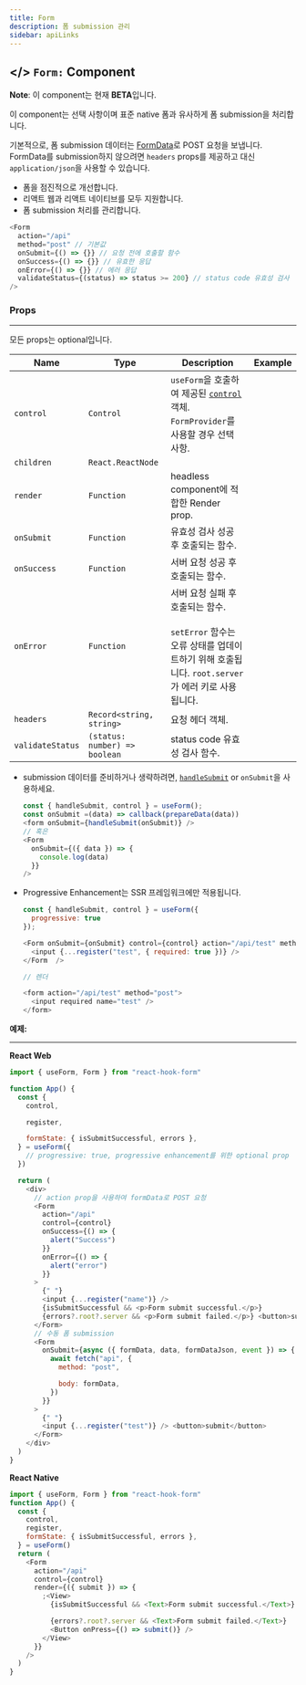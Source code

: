 ```yaml
---
title: Form
description: 폼 submission 관리
sidebar: apiLinks
---
```


## \</> `Form:` <TypeText>Component</TypeText>

**Note**: 이 component는 현재 **BETA**입니다.

이 component는 선택 사항이며 표준 native 폼과 유사하게 폼 submission을 처리합니다.

기본적으로, 폼 submission 데이터는 [FormData](https://developer.mozilla.org/en-US/docs/Web/API/FormData)로 POST 요청을 보냅니다. FormData를 submission하지 않으려면 `headers` props를 제공하고 대신 `application/json`을 사용할 수 있습니다.

- 폼을 점진적으로 개선합니다.
- 리액트 웹과 리액트 네이티브를 모두 지원합니다.
- 폼 submission 처리를 관리합니다.

```javascript
<Form
  action="/api"
  method="post" // 기본값
  onSubmit={() => {}} // 요청 전에 호출할 함수
  onSuccess={() => {}} // 유효한 응답
  onError={() => {}} // 에러 응답
  validateStatus={(status) => status >= 200} // status code 유효성 검사
/>
```

### Props

---

모든 props는 optional입니다.

| Name             | Type                                               | Description                                                                                                                                  | Example                                                                                                            |
| ---------------- | -------------------------------------------------- | -------------------------------------------------------------------------------------------------------------------------------------------- | ------------------------------------------------------------------------------------------------------------------ |
| `control`        | <TypeText>`Control`</TypeText>                     | `useForm`을 호출하여 제공된 [`control`](/docs/useform/control) 객체. `FormProvider`를 사용할 경우 선택 사항.                                 | <CodeArea withOutCopy rawData="<Form control={control} />"/>                                                       |
| `children`       | <TypeText>`React.ReactNode`</TypeText>             |                                                                                                                                              |
| `render`         | <TypeText>`Function`</TypeText>                    | headless component에 적합한 Render prop.                                                                                                     | <CodeArea withOutCopy rawData="<Form render={({ submit }) => <View/>} />" />                                       |
| `onSubmit`       | <TypeText>`Function`</TypeText>                    | 유효성 검사 성공 후 호출되는 함수.                                                                                                           | <CodeArea withOutCopy rawData="<Form onSubmit={({ data }) => mutation(data)} />"/>                                 |
| `onSuccess`      | <TypeText>`Function`</TypeText>                    | 서버 요청 성공 후 호출되는 함수.                                                                                                             | <CodeArea withOutCopy rawData="<Form onSuccess={({ response }) => {}} />" />                                       |
| `onError`        | <TypeText>`Function`</TypeText>                    | 서버 요청 실패 후 호출되는 함수. <br/><br/>`setError` 함수는 오류 상태를 업데이트하기 위해 호출됩니다. `root.server`가 에러 키로 사용됩니다. | <CodeArea withOutCopy rawData="<Form onError={({ response }) => {}} />" />                                         |
| `headers`        | <TypeText>`Record<string, string>`</TypeText>      | 요청 헤더 객체.                                                                                                                              | <CodeArea withOutCopy rawData="<Form headers={{ accessToken:  'xxx', 'Content-Type':  'application/json'  }} />"/> |
| `validateStatus` | <TypeText>`(status: number) => boolean`</TypeText> | status code 유효성 검사 함수.                                                                                                                | <CodeArea withOutCopy rawData="<Form validateStatus={status => status === 200} />" />                              |

<Admonition type="important" title="Rules">

- submission 데이터를 준비하거나 생략하려면, [`handleSubmit`](/docs/useform/handlesubmit) or `onSubmit`을 사용하세요.
  ```javascript
  const { handleSubmit, control } = useForm();
  const onSubmit =(data) => callback(prepareData(data))
  <form onSubmit={handleSubmit(onSubmit)} />
  // 혹은
  <Form
    onSubmit={({ data }) => {
      console.log(data)
    }}
  />
  ```
- Progressive Enhancement는 SSR 프레임워크에만 적용됩니다.

  ```javascript
  const { handleSubmit, control } = useForm({
    progressive: true
  });

  <Form onSubmit={onSubmit} control={control} action="/api/test" method="post">
    <input {...register("test", { required: true })} />
  </Form  />

  // 렌더

  <form action="/api/test" method="post">
    <input required name="test" />
  </form>
  ```

</Admonition>
 
**예제:**

---

**React Web**

```javascript copy
import { useForm, Form } from "react-hook-form"

function App() {
  const {
    control,

    register,

    formState: { isSubmitSuccessful, errors },
  } = useForm({
    // progressive: true, progressive enhancement를 위한 optional prop
  })

  return (
    <div>
      // action prop을 사용하여 formData로 POST 요청
      <Form
        action="/api"
        control={control}
        onSuccess={() => {
          alert("Success")
        }}
        onError={() => {
          alert("error")
        }}
      >
        {" "}
        <input {...register("name")} />
        {isSubmitSuccessful && <p>Form submit successful.</p>}
        {errors?.root?.server && <p>Form submit failed.</p>} <button>submit</button>
      </Form>
      // 수동 폼 submission
      <Form
        onSubmit={async ({ formData, data, formDataJson, event }) => {
          await fetch("api", {
            method: "post",

            body: formData,
          })
        }}
      >
        {" "}
        <input {...register("test")} /> <button>submit</button>
      </Form>
    </div>
  )
}
```

**React Native**

```javascript copy
import { useForm, Form } from "react-hook-form"
function App() {
  const {
    control,
    register,
    formState: { isSubmitSuccessful, errors },
  } = useForm()
  return (
    <Form
      action="/api"
      control={control}
      render={({ submit }) => {
        ;<View>
          {isSubmitSuccessful && <Text>Form submit successful.</Text>}

          {errors?.root?.server && <Text>Form submit failed.</Text>}
          <Button onPress={() => submit()} />
        </View>
      }}
    />
  )
}
```

